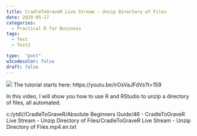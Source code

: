 ```yaml
---
title: CradleToGraveR Live Stream - Unzip Directory of Files
date: 2020-05-17
categories:
  - Practical R for Business
tags:
  - Test
  - Test2

type:  "post"
w3codecolor: false
draft: false
---
```


<img src="https://www.cradletograver.com/auto-posts/images/CorrelationMatrixinRwithcorplot.mp4.jpg">
The tutorial starts here: https://youtu.be/irOsVaJFdVs?t=159

In this video, I will show you how to use R and RStudio to unzip a directory of files, all automated.



c:/ytdl//CradleToGraveR/Absolute Beginners Guide/46 - CradleToGraveR Live Stream - Unzip Directory of Files/CradleToGraveR Live Stream - Unzip Directory of Files.mp4.en.txt
